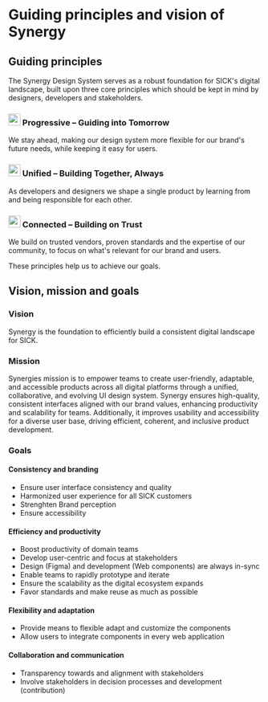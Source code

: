 
<Meta title="Principles and vision" />

# Guiding principles and vision of Synergy

## Guiding principles

<p style={{fontSize: "large"}}>The Synergy Design System serves as a robust foundation for SICK's digital landscape, built upon three core principles which should be kept in mind by designers, developers and stakeholders.</p>


### <img src="/progressive.svg" height="24"/> Progressive – Guiding into Tomorrow
We stay ahead, making our design system more flexible for our brand's future needs, while keeping it easy for users.
### <img src="/unified.svg" height="24"/> Unified – Building Together, Always
As developers and designers we shape a single product by learning from and being responsible for each other.
### <img src="/connected.svg" height="24"/> Connected – Building on Trust
We build on trusted vendors, proven standards and the expertise of our community, to focus on what's relevant for our brand and users.

These principles help us to achieve our goals.


## Vision, mission and goals

### Vision
<p style={{fontSize: "large"}}>Synergy is the foundation to efficiently build a consistent digital landscape for SICK.</p>

### Mission

Synergies mission is to empower teams to create user-friendly, adaptable, and accessible products across all digital platforms through a unified, collaborative, and evolving UI design system.
Synergy ensures high-quality, consistent interfaces aligned with our brand values, enhancing productivity and scalability for teams.
Additionally, it improves usability and accessibility for a diverse user base, driving efficient, coherent, and inclusive product development.

### Goals

#### Consistency and branding
- Ensure user interface consistency and quality
- Harmonized user experience for all SICK customers 
- Strenghten Brand perception
- Ensure accessibility

#### Efficiency and productivity
- Boost productivity of domain teams
- Develop user-centric and focus at stakeholders
- Design (Figma) and development (Web components) are always in-sync
- Enable teams to rapidly prototype and iterate
- Ensure the scalability as the digital ecosystem expands
- Favor standards and make reuse as much as possible

#### Flexibility and adaptation
- Provide means to flexible adapt and customize the components
- Allow users to integrate components in every web application

#### Collaboration and communication
- Transparency towards and alignment with stakeholders
- Involve stakeholders in decision processes and development (contribution)

